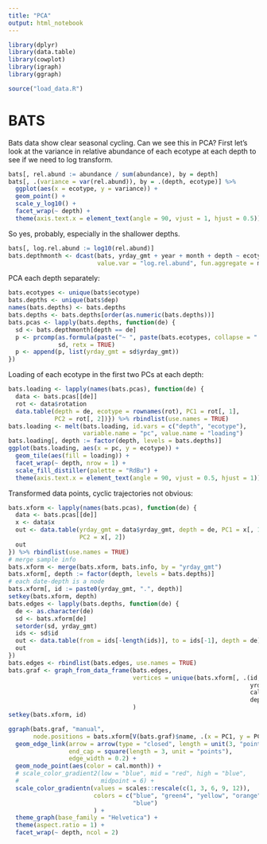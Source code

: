 ```yaml
---
title: "PCA"
output: html_notebook
---
```


```r
library(dplyr)
library(data.table)
library(cowplot)
library(igraph)
library(ggraph)

source("load_data.R")
```

# BATS

Bats data show clear seasonal cycling.
Can we see this in PCA?
First let's look at the variance in relative abundance of each ecotype at each depth to see if we need to log transform.
```r
bats[, rel.abund := abundance / sum(abundance), by = depth]
bats[, .(variance = var(rel.abund)), by = .(depth, ecotype)] %>% 
  ggplot(aes(x = ecotype, y = variance)) +
  geom_point() +
  scale_y_log10() +
  facet_wrap(~ depth) +
  theme(axis.text.x = element_text(angle = 90, vjust = 1, hjust = 0.5))
```
So yes, probably, especially in the shallower depths.
```r
bats[, log.rel.abund := log10(rel.abund)]
bats.depthmonth <- dcast(bats, yrday_gmt + year + month + depth ~ ecotype, 
                         value.var = "log.rel.abund", fun.aggregate = mean)
```
PCA each depth separately:
```r
bats.ecotypes <- unique(bats$ecotype)
bats.depths <- unique(bats$dep)
names(bats.depths) <- bats.depths
bats.depths <- bats.depths[order(as.numeric(bats.depths))]
bats.pcas <- lapply(bats.depths, function(de) {
  sd <- bats.depthmonth[depth == de]
  p <- prcomp(as.formula(paste("~ ", paste(bats.ecotypes, collapse = " + "))),
              sd, retx = TRUE)
  p <- append(p, list(yrday_gmt = sd$yrday_gmt))
})
```
Loading of each ecotype in the first two PCs at each depth:
```r
bats.loading <- lapply(names(bats.pcas), function(de) {
  data <- bats.pcas[[de]]
  rot <- data$rotation
  data.table(depth = de, ecotype = rownames(rot), PC1 = rot[, 1], 
             PC2 = rot[, 2])}) %>% rbindlist(use.names = TRUE)
bats.loading <- melt(bats.loading, id.vars = c("depth", "ecotype"),
                     variable.name = "pc", value.name = "loading")
bats.loading[, depth := factor(depth, levels = bats.depths)]
ggplot(bats.loading, aes(x = pc, y = ecotype)) +
  geom_tile(aes(fill = loading)) +
  facet_wrap(~ depth, nrow = 1) +
  scale_fill_distiller(palette = "RdBu") +
  theme(axis.text.x = element_text(angle = 90, vjust = 0.5, hjust = 1))
```   

Transformed data points, cyclic trajectories not obvious:
```r
bats.xform <- lapply(names(bats.pcas), function(de) {
  data <- bats.pcas[[de]]
  x <- data$x
  out <- data.table(yrday_gmt = data$yrday_gmt, depth = de, PC1 = x[, 1], 
                    PC2 = x[, 2])
  out
}) %>% rbindlist(use.names = TRUE)
# merge sample info
bats.xform <- merge(bats.xform, bats.info, by = "yrday_gmt")
bats.xform[, depth := factor(depth, levels = bats.depths)]
# each date-depth is a node
bats.xform[, id := paste0(yrday_gmt, ".", depth)]
setkey(bats.xform, depth)
bats.edges <- lapply(bats.depths, function(de) {
  de <- as.character(de)
  sd <- bats.xform[de]
  setorder(sd, yrday_gmt)
  ids <- sd$id
  out <- data.table(from = ids[-length(ids)], to = ids[-1], depth = de)
  out
})
bats.edges <- rbindlist(bats.edges, use.names = TRUE)
bats.graf <- graph_from_data_frame(bats.edges,
                                   vertices = unique(bats.xform[, .(id, 
                                                                    yrday_gmt, 
                                                                    cal.month,
                                                                    depth)])
                                   )
setkey(bats.xform, id)
```
```r
ggraph(bats.graf, "manual", 
       node.positions = bats.xform[V(bats.graf)$name, .(x = PC1, y = PC2)]) +
  geom_edge_link(arrow = arrow(type = "closed", length = unit(3, "points")),
                 end_cap = square(length = 3, unit = "points"),
                 edge_width = 0.2) +
  geom_node_point(aes(color = cal.month)) +
  # scale_color_gradient2(low = "blue", mid = "red", high = "blue", 
  #                       midpoint = 6) +
  scale_color_gradientn(values = scales::rescale(c(1, 3, 6, 9, 12)), 
                        colors = c("blue", "green4", "yellow", "orange", 
                                   "blue")
                        ) +
  theme_graph(base_family = "Helvetica") +
  theme(aspect.ratio = 1) +
  facet_wrap(~ depth, ncol = 2)
```


